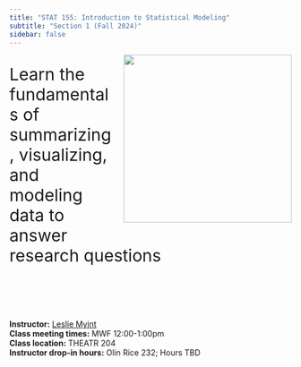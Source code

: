 ```yaml
---
title: "STAT 155: Introduction to Statistical Modeling"
subtitle: "Section 1 (Fall 2024)"
sidebar: false
---
```


<img src="images/stat155_hex.png" width=300 style="float: right; padding-left: 20px; padding-bottom: 20px;">

<br>
<div style="font-size: 30px;">Learn the fundamentals of summarizing, visualizing, and modeling data to answer research questions</div>

<br><br><br><br>

**Instructor:** [Leslie Myint](https://www.lesliemyint.org) <br>
**Class meeting times:** MWF 12:00-1:00pm <br>
**Class location:** THEATR 204 <br>
**Instructor drop-in hours:** Olin Rice 232; Hours TBD
